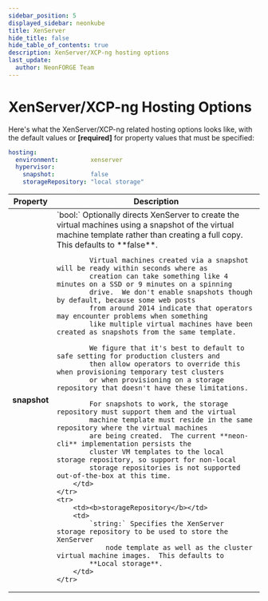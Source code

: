 ```yaml
---
sidebar_position: 5
displayed_sidebar: neonkube
title: XenServer
hide_title: false
hide_table_of_contents: true
description: XenServer/XCP-ng hosting options
last_update:
  author: NeonFORGE Team
---
```



# XenServer/XCP-ng Hosting Options

Here's what the XenServer/XCP-ng related hosting options looks like, with the default values or **[required]** for
property values that must be specified:

```yaml
hosting:
  environment:         xenserver
  hypervisor:
    snapshot:          false
    storageRepository: "local storage"
```

<table>
    <thead>
        <th>Property</th>
        <th>Description</th>
    </thead>
    <tr>
        <td><b>snapshot</b></td>
        <td>
            `bool:` Optionally directs XenServer to create the virtual machines using a snapshot of
            the virtual machine template rather than creating a full copy.  This defaults to **false**.

            Virtual machines created via a snapshot will be ready within seconds where as
            creation can take something like 4 minutes on a SSD or 9 minutes on a spinning
            drive.  We don't enable snapshots though by default, because some web posts
            from around 2014 indicate that operators may encounter problems when something
            like multiple virtual machines have been created as snapshots from the same template.

            We figure that it's best to default to safe setting for production clusters and
            then allow operators to override this when provisioning temporary test clusters
            or when provisioning on a storage repository that doesn't have these limitations.

            For snapshots to work, the storage repository must support them and the virtual
            machine template must reside in the same repository where the virtual machines
            are being created.  The current **neon-cli** implementation persists the
            cluster VM templates to the local storage repository, so support for non-local
            storage repositories is not supported out-of-the-box at this time.
        </td>
    </tr>
    <tr>
        <td><b>storageRepository</b></td>
        <td>
            `string:` Specifies the XenServer storage repository to be used to store the XenServer
                node template as well as the cluster virtual machine images.  This defaults to
            **Local storage**.
        </td>
    </tr>

</table>
